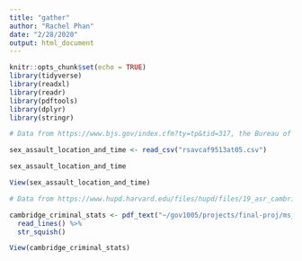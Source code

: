 ```yaml
---
title: "gather"
author: "Rachel Phan"
date: "2/28/2020"
output: html_document
---
```


```r
knitr::opts_chunk$set(echo = TRUE)
library(tidyverse)
library(readxl)
library(readr)
library(pdftools)
library(dplyr)
library(stringr)
```

```r

# Data from https://www.bjs.gov/index.cfm?ty=tp&tid=317, the Bureau of Justice Statisics

sex_assault_location_and_time <- read_csv("rsavcaf9513at05.csv")

sex_assault_location_and_time

View(sex_assault_location_and_time)

```


```r

# Data from https://www.hupd.harvard.edu/files/hupd/files/19_asr_cambridge_campus_criminal_statistics.pdf

cambridge_criminal_stats <- pdf_text("~/gov1005/projects/final-proj/ms_3/19_asr_cambridge_campus_criminal_statistics.pdf") %>% 
  read_lines() %>% 
  str_squish()

View(cambridge_criminal_stats)

```

